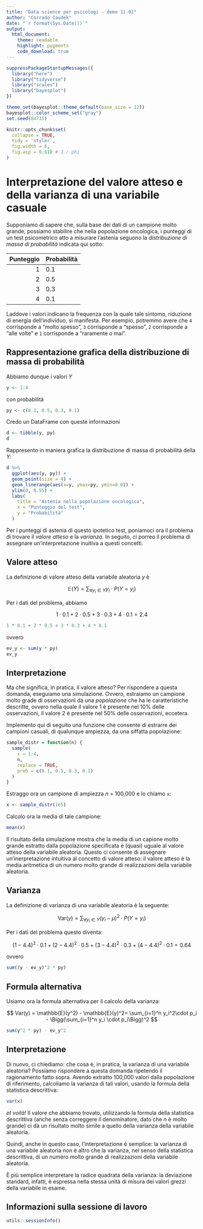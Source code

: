 ```yaml
---
title: "Data science per psicologi - demo 11.01"
author: "Corrado Caudek"
date: "`r format(Sys.Date())`"
output:
  html_document:
    theme: readable
    highlight: pygments
    code_download: true
---
```


```r
suppressPackageStartupMessages({
  library("here")
  library("tidyverse")
  library("scales")
  library("bayesplot")
})

theme_set(bayesplot::theme_default(base_size = 12))
bayesplot::color_scheme_set("gray")
set.seed(84735)

knitr::opts_chunk$set(
  collapse = TRUE,
  tidy = 'styler',
  fig.width = 6,
  fig.asp = 0.618 # 1 / phi
)
```

# Interpretazione del valore atteso e della varianza di una variabile casuale

Supponiamo di sapere che, sulla base dei dati di un campione molto grande, possiamo stabilire che nella popolazione oncologica, i punteggi di un test psicometrico atto a misurare l'astenia seguono la _distribuzione di massa di probabilità_ indicata qui sotto:

         
| Punteggio | Probabilità |
|----------:|:------------|
| 1         | 0.1         |
| 2         | 0.5         |
| 3         | 0.3         |
| 4         | 0.1         |

Laddove i valori indicano la frequenza con la quale tale sintomo, riduzione di energia dell'individuo, si manifesta. Per esempio, potremmo avere che `4` corrisponde a "molto spesso", `3` corrisponde a "spesso", `2` corrisponde a "alle volte" e `1` corrisponde a "raramente o mai".  

## Rappresentazione grafica della distribuzione di massa di probabilità

Abbiamo dunque i valori $Y$

```r
y <- 1:4
```

con probabilità

```r
py <- c(0.1, 0.5, 0.3, 0.1)
```

Credo un DataFrame con queste informazioni

```r
d <- tibble(y, py)
d
```

Rappresento in maniera grafica la distribuzione di massa di probabilità della $Y$:

```r
d %>% 
  ggplot(aes(y, py)) +
  geom_point(size = 4) +
  geom_linerange(aes(x=y, ymax=py, ymin=0.0)) +
  ylim(0, 0.55) +
  labs(
    title = "Astenia nella popolazione oncologica",
    x = "Punteggio del test",
    y = "Probabilità"
  )
```

Per i punteggi di astenia di questo ipotetico test, poniamoci ora il problema di trovare il *valore atteso* e la *varianza*. In seguito, ci porreo il problema di assegnare un'interpretazione inuitiva a questi concetti.

## Valore atteso

La definizione di valore atteso della variabile aleatoria $y$ è

$$
\mathbb{E}(Y) = \sum_{\forall y_i \in Y} y_i \cdot P(Y = y_i)
$$

Per i dati del problema, abbiamo

$$
1 \cdot 0.1 + 2 \cdot 0.5 + 3 \cdot 0.3 + 4 \cdot 0.1 = 2.4
$$

```r
1 * 0.1 + 2 * 0.5 + 3 * 0.3 + 4 * 0.1
```

ovvero

```r
ev_y <- sum(y * py)
ev_y
```

## Interpretazione

Ma che significa, in pratica, il valore atteso?  Per rispondere a questa domanda, eseguiamo una simulazione.  Ovvero, estraiamo un campione molto grade di osservazioni da una *popolazione* che ha le caratteristiche descritte, ovvero nella quale il valore 1 è presente nel 10% delle osservazioni, il valore 2 è presente nel 50% delle osservazioni, eccetera. 

Implemento qui di seguito una funzione che consente di estrarre dei campioni casuali, di qualunque ampiezza, da una siffatta popolazione:

```r
sample_distr = function(n) { 
  sample(
    x = 1:4, 
    n, 
    replace = TRUE, 
    prob = c(0.1, 0.5, 0.3, 0.1)
  ) 
}
```

Estraggo ora un campione di ampiezza $n$ = 100,000 e lo chiamo `x`:

```r
x <- sample_distr(1e5)
```

Calcolo ora la media di tale campione:

```r
mean(x)
```

Il risultato della simulazione mostra che la media di un capione molto grande estratto dalla popolazione specificata è (quasi) uguale al valore atteso della variabile aleatoria. Questo ci consente di assegnare un'inerpretazione intuitiva al concetto di valore atteso: il valore atteso è la media aritmetica di un numero molto grande di realizzazioni della variabile aleatoria.


## Varianza

La definizione di varianza di una variabile aleatoria è la seguente:

$$
\mbox{Var}(y) = \sum_{\forall y_i \in Y} (y_i - \mu)^2 \cdot P(Y = y_i)
$$

Per i dati del problema questo diventa:

$$
(1 - 4.4)^2 \cdot 0.1 + (2 - 4.4)^2 \cdot 0.5 +(3 - 4.4)^2 \cdot 0.3 +(4 - 4.4)^2 \cdot 0.1 = 0.64
$$

ovvero 

```r
sum((y - ev_y)^2 * py)
```


## Formula alternativa

Usiamo ora la formula alternativa per il calcolo della varianza:

$$
Var(y) = \mathbb{E}(y^2) - \mathbb{E}(y)^2= \sum_{i=1}^n y_i^2\cdot p_i - \Bigg(\sum_{i=1}^n y_i \cdot p_i\Bigg)^2
$$

```r
sum(y^2 * py) - ev_y^2
```


## Interpretazione

Di nuovo, ci chiediamo: che cosa è, in pratica, la varianza di una variabile aleatoria? Possiamo rispondere a questa domanda ripetendo il ragionamento fatto sopra. 
Avendo extratto 100,000 valori dalla popolazione di riferimento, calcoliamo la varianza di tali valori, usando la formula della statistica descrittiva:

```r
var(x)
```

_et voilà!_ Il valore che abbiamo trovato, utilizzando la formula della statistica descrittiva (anche senza correggere il denominatore, dato che $n$ è molto grande) ci dà un risultato molto simile a quello della varianza della variabile aleatoria. 

Quindi, anche in questo caso, l'interpretazione è semplice: la varianza di una variabile aleatoria non è altro che la varianza, nel senso della statistica descrittiva, di un numero molto grande di realizzazioni della variabile aleatoria.

È più semplice interpretare la radice quadrata della varianza: la deviazione standard, infatti, è espressa nella stessa unità di misura dei valori grezzi della variabile in esame.


## Informazioni sulla sessione di lavoro

```r
utils::sessionInfo()
```



